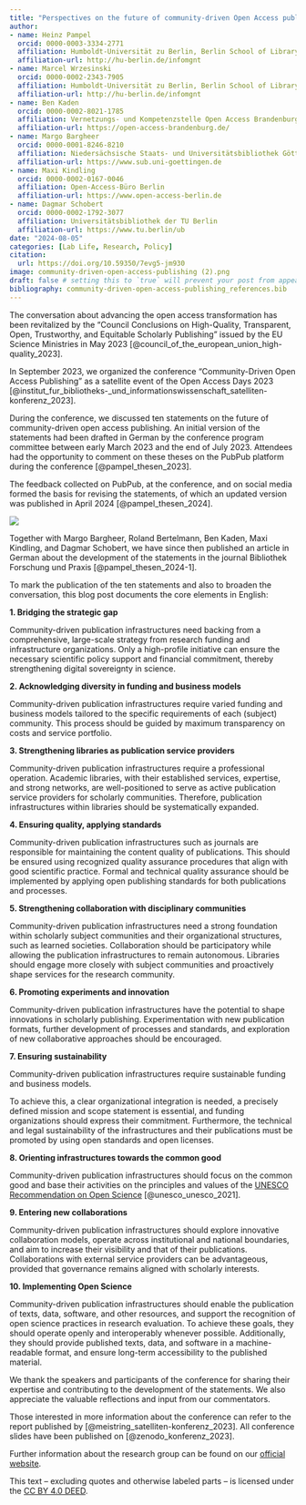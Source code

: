 ```yaml
---
title: "Perspectives on the future of community-driven Open Access publishing"
author:
- name: Heinz Pampel
  orcid: 0000-0003-3334-2771
  affiliation: Humboldt-Universität zu Berlin, Berlin School of Library and Information Science (IBI) & Helmholtz-Gemeinschaft, Helmholtz Open Science Office
  affiliation-url: http://hu-berlin.de/infomgnt
- name: Marcel Wrzesinski
  orcid: 0000-0002-2343-7905
  affiliation: Humboldt-Universität zu Berlin, Berlin School of Library and Information Science (IBI) & Alexander von Humboldt Institute for Internet and Society
  affiliation-url: http://hu-berlin.de/infomgnt
- name: Ben Kaden
  orcid: 0000-0002-8021-1785
  affiliation: Vernetzungs- und Kompetenzstelle Open Access Brandenburg 
  affiliation-url: https://open-access-brandenburg.de/ 
- name: Margo Bargheer
  orcid: 0000-0001-8246-8210  
  affiliation: Niedersächsische Staats- und Universitätsbibliothek Göttingen
  affiliation-url: https://www.sub.uni-goettingen.de
- name: Maxi Kindling
  orcid: 0000-0002-0167-0046
  affiliation: Open-Access-Büro Berlin
  affiliation-url: https://www.open-access-berlin.de 
- name: Dagmar Schobert
  orcid: 0000-0002-1792-3077
  affiliation: Universitätsbibliothek der TU Berlin
  affiliation-url: https://www.tu.berlin/ub 
date: "2024-08-05"
categories: [Lab Life, Research, Policy]
citation: 
  url: https://doi.org/10.59350/7evg5-jm930   
image: community-driven-open-access-publishing (2).png  
draft: false # setting this to `true` will prevent your post from appearing on your listing page until you're ready!
bibliography: community-driven-open-access-publishing_references.bib
---
```


The conversation about advancing the open access transformation has been revitalized by the “Council Conclusions on High-Quality, Transparent, Open, Trustworthy, and Equitable Scholarly Publishing” issued by the EU Science Ministries in May 2023 [@council_of_the_european_union_high-quality_2023].

In September 2023, we organized the conference “Community-Driven Open Access Publishing” as a satellite event of the Open Access Days 2023 [@institut_fur_bibliotheks-_und_informationswissenschaft_satelliten-konferenz_2023].

During the conference, we discussed ten statements on the future of community-driven open access publishing. An initial version of the statements had been drafted in German by the conference program committee between early March 2023 and the end of July 2023. Attendees had the opportunity to comment on these theses on the PubPub platform during the conference [@pampel_thesen_2023]. 

The feedback collected on PubPub, at the conference, and on social media formed the basis for revising the statements, of which an updated version was published in April 2024 [@pampel_thesen_2024].

![](community-driven-open-access-publishing%20(2).png)

Together with Margo Bargheer, Roland Bertelmann, Ben Kaden, Maxi Kindling, and Dagmar Schobert, we have since then published an article in German about the development of the statements in the journal Bibliothek Forschung und Praxis [@pampel_thesen_2024-1].

To mark the publication of the ten statements and also to broaden the conversation, this blog post documents the core elements in English: 

**1. Bridging the strategic gap**

Community-driven publication infrastructures need backing from a comprehensive, large-scale strategy from research funding and infrastructure organizations. Only a high-profile initiative can ensure the necessary scientific policy support and financial commitment, thereby strengthening digital sovereignty in science.

**2. Acknowledging diversity in funding and business models**

Community-driven publication infrastructures require varied funding and business models tailored to the specific requirements of each (subject) community. This process should be guided by maximum transparency on costs and service portfolio.

**3. Strengthening libraries as publication service providers**

Community-driven publication infrastructures require a professional operation. Academic libraries, with their established services, expertise, and strong networks, are well-positioned to serve as active publication service providers for scholarly communities. Therefore, publication infrastructures within libraries should be systematically expanded.

**4. Ensuring quality, applying standards**

Community-driven publication infrastructures such as journals are responsible for maintaining the content quality of publications. This should be ensured using recognized quality assurance procedures that align with good scientific practice. Formal and technical quality assurance should be implemented by applying open publishing standards for both publications and processes.

**5. Strengthening collaboration with disciplinary communities**

Community-driven publication infrastructures need a strong foundation within scholarly subject communities and their organizational structures, such as learned societies. Collaboration should be participatory while allowing the publication infrastructures to remain autonomous. Libraries should engage more closely with subject communities and proactively shape services for the research community.

**6. Promoting experiments and innovation**

Community-driven publication infrastructures have the potential to shape innovations in scholarly publishing. Experimentation with new publication formats, further development of processes and standards, and exploration of new collaborative approaches should be encouraged.

**7. Ensuring sustainability**

Community-driven publication infrastructures require sustainable funding and business models. 

To achieve this, a clear organizational integration is needed, a precisely defined mission and scope statement is essential, and funding organizations should express their commitment. Furthermore, the technical and legal sustainability of the infrastructures and their publications must be promoted by using open standards and open licenses.

**8. Orienting infrastructures towards the common good**

Community-driven publication infrastructures should focus on the common good and base their activities on the principles and values of the [UNESCO Recommendation on Open Science](https://www.unesco.org/en/open-science/about) [@unesco_unesco_2021].

**9. Entering new collaborations**

Community-driven publication infrastructures should explore innovative collaboration models, operate across institutional and national boundaries, and aim to increase their visibility and that of their publications. Collaborations with external service providers can be advantageous, provided that governance remains aligned with scholarly interests.

**10. Implementing Open Science**

Community-driven publication infrastructures should enable the publication of texts, data, software, and other resources, and support the recognition of open science practices in research evaluation. To achieve these goals, they should operate openly and interoperably whenever possible. Additionally, they should provide published texts, data, and software in a machine-readable format, and ensure long-term accessibility to the published material.

We thank the speakers and participants of the conference for sharing their expertise and contributing to the development of the statements. We also appreciate the valuable reflections and input from our commentators.

Those interested in more information about the conference can refer to the report published by [@meistring_satelliten-konferenz_2023]. All conference slides have been published on [@zenodo_konferenz_2023].

Further information about the research group can be found on our [official website](http://hu.berlin/infomgnt).

This text – excluding quotes and otherwise labeled parts – is licensed under the [CC BY 4.0 DEED](https://creativecommons.org/licenses/by/4.0/deed.de).
